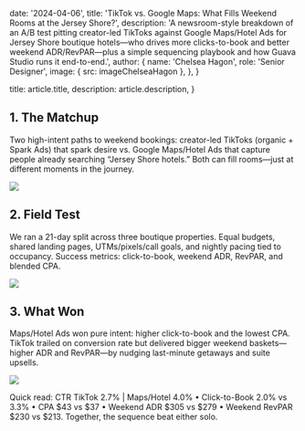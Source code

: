 
  date: '2024-04-06',
  title:
    'TikTok vs. Google Maps: What Fills Weekend Rooms at the Jersey Shore?',
  description:
    'A newsroom-style breakdown of an A/B test pitting creator-led TikToks against Google Maps/Hotel Ads for Jersey Shore boutique hotels—who drives more clicks-to-book and better weekend ADR/RevPAR—plus a simple sequencing playbook and how Guava Studio runs it end-to-end.',
  author: {
    name: 'Chelsea Hagon',
    role: 'Senior Designer',
    image: { src: imageChelseaHagon },
  },
}

  title: article.title,
  description: article.description,
}

## 1. The Matchup

Two high-intent paths to weekend bookings: creator-led TikToks (organic + Spark Ads) that spark desire vs. Google Maps/Hotel Ads that capture people already searching “Jersey Shore hotels.” Both can fill rooms—just at different moments in the journey.

![](./pilot.jpg)

## 2. Field Test

We ran a 21-day split across three boutique properties. Equal budgets, shared landing pages, UTMs/pixels/call goals, and nightly pacing tied to occupancy. Success metrics: click-to-book, weekend ADR, RevPAR, and blended CPA.

![](./server.jpg)

## 3. What Won

Maps/Hotel Ads won pure intent: higher click-to-book and the lowest CPA. TikTok trailed on conversion rate but delivered bigger weekend baskets—higher ADR and RevPAR—by nudging last-minute getaways and suite upsells.

![](./laptop.jpg)

Quick read: CTR TikTok 2.7% | Maps/Hotel 4.0% • Click-to-Book 2.0% vs 3.3% • CPA $43 vs $37 • Weekend ADR $305 vs $279 • Weekend RevPAR $230 vs $213. Together, the sequence beat either solo.
